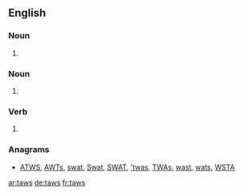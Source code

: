 ==English==

===Noun===
{{en-noun|tawses}}

# {{alternative spelling of|tawse|lang=en}}

===Noun===
{{head|en|plural}}

# {{plural of|taw|lang=en}}

===Verb===
{{head|en|verb form}}

# {{en-third-person singular of|taw}}

===Anagrams===
* [[ATWS#English|ATWS]], [[AWTs#English|AWTs]], [[swat#English|swat]], [[Swat#English|Swat]], [[SWAT#English|SWAT]], [['twas#English|'twas]], [[TWAs#English|TWAs]], [[wast#English|wast]], [[wats#English|wats]], [[WSTA#English|WSTA]]


[[ar:taws]]
[[de:taws]]
[[fr:taws]]